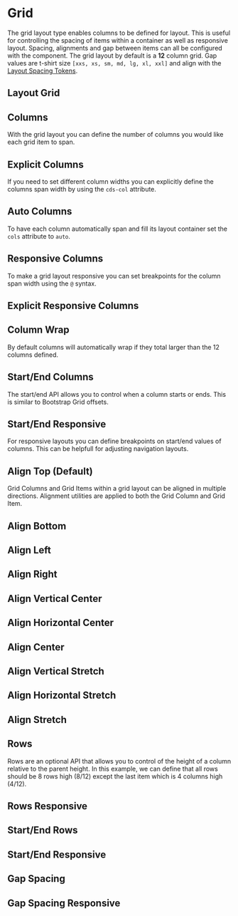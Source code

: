 
<Meta title="Foundation/Layout/Grid" />

# Grid

The grid layout type enables columns to be defined for layout. This is useful
for controlling the spacing of items within a container as well as responsive
layout. Spacing, alignments and gap between items can all be configured with
the component. The grid layout by default is a **12** column grid.
Gap values are t-shirt size `[xxs, xs, sm, md, lg, xl, xxl]` and align with the [Layout Spacing Tokens](./?path=/docs/experimental-spacing-getting-started--page).

## Layout Grid

<Preview>
  <Story id="foundation-layout-stories--grid-layout" />
</Preview>

## Columns

With the grid layout you can define the number of columns you would like each
grid item to span.

<Preview>
  <Story id="foundation-layout-stories--grid-layout-columns" />
</Preview>

## Explicit Columns

If you need to set different column widths you can explicitly define the
columns span width by using the `cds-col` attribute.

<Preview>
  <Story id="foundation-layout-stories--grid-layout-columns-explicit" />
</Preview>

## Auto Columns

To have each column automatically span and fill its layout container set
the `cols` attribute to `auto`.

<Preview>
  <Story id="foundation-layout-stories--grid-layout-columns-auto" />
</Preview>

## Responsive Columns

To make a grid layout responsive you can set breakpoints for the column span
width using the `@` syntax.

<Preview>
  <Story id="foundation-layout-stories--grid-layout-columns-responsive" />
</Preview>

## Explicit Responsive Columns

<Preview>
  <Story id="foundation-layout-stories--grid-layout-columns-responsive-explicit" />
</Preview>

## Column Wrap

By default columns will automatically wrap if they total larger than the
12 columns defined.

<Preview>
  <Story id="foundation-layout-stories--grid-layout-columns-wrap" />
</Preview>

## Start/End Columns

The start/end API allows you to control when a column starts or ends. This is
similar to Bootstrap Grid offsets.

<Preview>
  <Story id="foundation-layout-stories--grid-layout-columns-start-end" />
</Preview>

## Start/End Responsive

For responsive layouts you can define breakpoints on start/end values of
columns. This can be helpfull for adjusting navigation layouts.

<Preview>
  <Story id="foundation-layout-stories--grid-layout-columns-start-end-responsive" />
</Preview>

## Align Top (Default)

Grid Columns and Grid Items within a grid layout can be aligned in multiple
directions. Alignment utilities are applied to both the Grid Column and Grid Item.

<Preview>
  <Story id="foundation-layout-stories--grid-layout-align-top" />
</Preview>

## Align Bottom

<Preview>
  <Story id="foundation-layout-stories--grid-layout-align-bottom" />
</Preview>

## Align Left

<Preview>
  <Story id="foundation-layout-stories--grid-layout-align-left" />
</Preview>

## Align Right

<Preview>
  <Story id="foundation-layout-stories--grid-layout-align-right" />
</Preview>

## Align Vertical Center

<Preview>
  <Story id="foundation-layout-stories--grid-layout-align-vertical-center" />
</Preview>

## Align Horizontal Center

<Preview>
  <Story id="foundation-layout-stories--grid-layout-align-horizontal-center" />
</Preview>

## Align Center

<Preview>
  <Story id="foundation-layout-stories--grid-layout-align-center" />
</Preview>

## Align Vertical Stretch

<Preview>
  <Story id="foundation-layout-stories--grid-layout-align-vertical-stretch" />
</Preview>

## Align Horizontal Stretch

<Preview>
  <Story id="foundation-layout-stories--grid-layout-align-horizontal-stretch" />
</Preview>

## Align Stretch

<Preview>
  <Story id="foundation-layout-stories--grid-layout-align-stretch" />
</Preview>

## Rows

<!-- tbd on API and flexbox support -->

Rows are an optional API that allows you to control of the height of a column
relative to the parent height. In this example, we can define that all rows
should be 8 rows high (8/12) except the last item which is 4 columns high (4/12).

<Preview>
  <Story id="foundation-layout-stories--grid-layout-rows" />
</Preview>

## Rows Responsive

<Preview>
  <Story id="foundation-layout-stories--grid-layout-rows-responsive" />
</Preview>

## Start/End Rows

<Preview>
  <Story id="foundation-layout-stories--grid-layout-rows-start-end" />
</Preview>

## Start/End Responsive

<Preview>
  <Story id="foundation-layout-stories--grid-layout-rows-start-end-responsive" />
</Preview>

## Gap Spacing

<Preview>
  <Story id="foundation-layout-stories--grid-gap" />
</Preview>

## Gap Spacing Responsive

<Preview>
  <Story id="foundation-layout-stories--grid-gap-responsive" />
</Preview>
